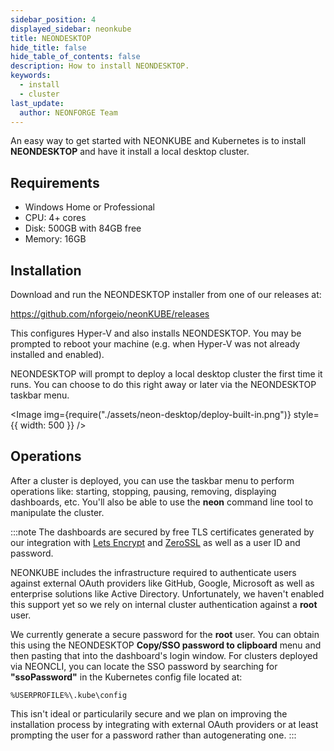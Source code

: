 ```yaml
---
sidebar_position: 4
displayed_sidebar: neonkube
title: NEONDESKTOP
hide_title: false
hide_table_of_contents: false
description: How to install NEONDESKTOP.
keywords:
  - install
  - cluster
last_update:
  author: NEONFORGE Team
---
```



An easy way to get started with NEONKUBE and Kubernetes is to install **NEONDESKTOP**
and have it install a local desktop cluster.

## Requirements

- Windows Home or Professional
- CPU: 4+ cores
- Disk: 500GB with 84GB free
- Memory: 16GB

## Installation

Download and run the NEONDESKTOP installer from one of our releases at:

https://github.com/nforgeio/neonKUBE/releases

This configures Hyper-V and also installs NEONDESKTOP.  You may be prompted to
reboot your machine (e.g. when Hyper-V was not already installed and enabled).

NEONDESKTOP will prompt to deploy a local desktop cluster the first time it
runs.  You can choose to do this right away or later via the NEONDESKTOP
taskbar menu.

<Image img={require("./assets/neon-desktop/deploy-built-in.png")} style={{ width: 500 }} />

## Operations

After a cluster is deployed, you can use the taskbar menu to perform operations
like: starting, stopping, pausing, removing, displaying dashboards, etc.  You'll
also be able to use the **neon** command line tool to manipulate the cluster.

:::note
The dashboards are secured by free TLS certificates generated by our integration
with [Lets Encrypt](https://letsencrypt.org/) and [ZeroSSL](https://zerossl.com/)
as well as a user ID and password.

NEONKUBE includes the infrastructure required to authenticate users against external
OAuth providers like GitHub, Google, Microsoft as well as enterprise solutions
like Active Directory.  Unfortunately, we haven't enabled this support yet so we
rely on internal cluster authentication against a **root** user.

We currently generate a secure password for the **root** user.  You can obtain this
using the NEONDESKTOP **Copy/SSO password to clipboard** menu and then pasting that
into the dashboard's login window.  For clusters deployed via NEONCLI, you can 
locate the SSO password by searching for **"ssoPassword"** in the Kubernetes
config file located at:

```
%USERPROFILE%\.kube\config
```

This isn't ideal or particularily secure and we plan on improving the installation
process by integrating with external OAuth providers or at least prompting the user
for a password rather than autogenerating one.
:::
